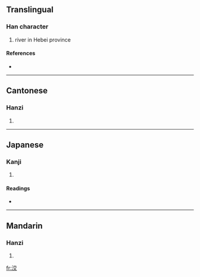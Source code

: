 ==Translingual==

===Han character===
{{Han char|rn=85|rad=水|as=06|sn=9|four=3014<sub>8</sub>|canj=水卜金大 (EYCK)}}

# river in Hebei province

====References====
* {{Han ref|kx=0621.180|dkj=17399|dj=1017.100|hdz=31615.060|uh=6D28|ud=27944|bh=CF6D|bd=53101}}

----

==Cantonese==

===Hanzi===
{{yue-hanzi|jyut=|y=ngaau4}}

# {{defn|Cantonese|sort=水06}}

----

==Japanese==

===Kanji===
{{ja-kanji|grade=|rs=水06}}

# {{defn|Japanese|sort=水06}}

====Readings====
* {{ja-readings|on=[[こう]] (kō), [[きょう]] (kyō)|kun=}}

----

==Mandarin==

===Hanzi===
{{cmn-hanzi|pin=[[xiáo]] ([[xiao2]]), [[yì]] ([[yi4]])|wg=hsiao<sup>2</sup>, i<sup>4</sup>}}

# {{defn|Mandarin|sort=水06}}

[[fr:洨]]